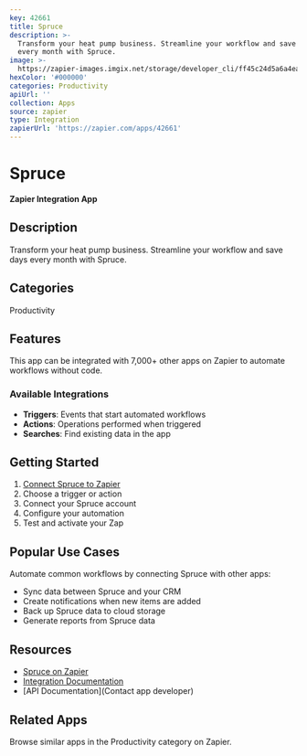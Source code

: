 ```yaml
---
key: 42661
title: Spruce
description: >-
  Transform your heat pump business. Streamline your workflow and save days
  every month with Spruce.
image: >-
  https://zapier-images.imgix.net/storage/developer_cli/ff45c24d5a6a4ea7dacb57e04ea88a3f_2.png?auto=format%2Ccompress&ixlib=python-3.0.0&q=50
hexColor: '#000000'
categories: Productivity
apiUrl: ''
collection: Apps
source: zapier
type: Integration
zapierUrl: 'https://zapier.com/apps/42661'
---
```

# Spruce

**Zapier Integration App**

## Description

Transform your heat pump business. Streamline your workflow and save days every month with Spruce.

## Categories

Productivity

## Features

This app can be integrated with 7,000+ other apps on Zapier to automate workflows without code.

### Available Integrations

- **Triggers**: Events that start automated workflows
- **Actions**: Operations performed when triggered
- **Searches**: Find existing data in the app

## Getting Started

1. [Connect Spruce to Zapier](https://zapier.com/apps/42661)
2. Choose a trigger or action
3. Connect your Spruce account
4. Configure your automation
5. Test and activate your Zap

## Popular Use Cases

Automate common workflows by connecting Spruce with other apps:

- Sync data between Spruce and your CRM
- Create notifications when new items are added
- Back up Spruce data to cloud storage
- Generate reports from Spruce data

## Resources

- [Spruce on Zapier](https://zapier.com/apps/42661)
- [Integration Documentation](https://zapier.com/apps/42661/integrations)
- [API Documentation](Contact app developer)

## Related Apps

Browse similar apps in the Productivity category on Zapier.
